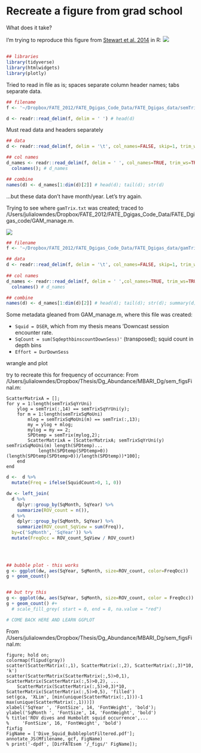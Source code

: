 # Recreate a figure from grad school

What does it take?


I'm trying to reproduce this figure from [Stewart et al. 2014](http://www.sciencedirect.com/science/article/pii/S0967064512000860) in R: 
![](figs/Stewart2014_Fig2_screenshot.png)

## 
```r
## libraries
library(tidyverse)
library(htmlwidgets)
library(plotly)
```

Tried to read in file as is; spaces separate column header names; tabs separate data.
```r
## filename
f <- '~/Dropbox/FATE_2012/FATE_Dgigas_Code_Data/FATE_Dgigas_data/semTrixMultiFull.txt'

d <- readr::read_delim(f, delim = ' ') # head(d)
```

Must read data and headers separately
```r
## data
d <- readr::read_delim(f, delim = '\t', col_names=FALSE, skip=1, trim_ws=TRUE) # head(d)

## col names
d_names <- readr::read_delim(f, delim = ' ', col_names=TRUE, trim_ws=TRUE) %>%
  colnames(); # d_names

## combine
names(d) <- d_names[1:dim(d)[2]] # head(d); tail(d); str(d)
```

...but these data don't have month/year. Let's try again. 

Trying to see where `gamTrix.txt` was created; traced to /Users/julialowndes/Dropbox/FATE_2012/FATE_Dgigas_Code_Data/FATE_Dgigas_code/GAM_manage.m. 

![](figs/gamTrix_search_screenshot.png)

```r
## filename
f <- '~/Dropbox/FATE_2012/FATE_Dgigas_Code_Data/FATE_Dgigas_data/gamTrix_mbari.txt'

## data
d <- readr::read_delim(f, delim = '\t', col_names=FALSE, skip=1, trim_ws=TRUE) # head(d)
   
## col names
d_names <- readr::read_delim(f, delim = ' ',col_names=TRUE, trim_ws=TRUE) %>%
  colnames() # d_names

## combine
names(d) <- d_names[1:dim(d)[2]] # head(d); tail(d); str(d); summary(d)
```

Some metadata gleaned from GAM_manage.m, where this file was created: 

- `Squid = DSER`, which from my thesis means 'Downcast session encounter rate. 
- `SqCount = sum(SqdepthbinscountDownSess)'` (transposed); squid count in depth bins
- `Effort = DurDownSess` 

wrangle and plot

try to recreate this for frequency of occurrance: 
From /Users/julialowndes/Dropbox/Thesis/Dg_Abundance/MBARI_Dg/sem_figsFinal.m: 

```
ScatterMatrixA = [];
for y = 1:length(semTrixSqYrUni)
    ylog = semTrix(:,14) == semTrixSqYrUni(y);
    for m = 1:length(semTrixSqMoUni)
        mlog = semTrixSqMoUni(m) == semTrix(:,13);
        my = ylog + mlog;
        mylog = my == 2;
        SPDtemp = semTrix(mylog,2);
        ScatterMatrixA = [ScatterMatrixA; semTrixSqYrUni(y) semTrixSqMoUni(m) length(SPDtemp)...
            length(SPDtemp(SPDtemp>0)) (length(SPDtemp(SPDtemp>0))/length(SPDtemp))*100]; 
    end
end
```

```r

d <-  d %>% 
  mutate(Freq = ifelse(SquidCount>0, 1, 0))

dw <- left_join(
  d %>%
    dplyr::group_by(SqMonth, SqYear) %>%
    summarize(ROV_count = n()), 
  d %>%
    dplyr::group_by(SqMonth, SqYear) %>%
    summarize(ROV_count_SqView = sum(Freq)), 
  by=c('SqMonth', 'SqYear')) %>%
  mutate(FreqOcc = ROV_count_SqView / ROV_count)
         

  

## bubble plot - this works
g <- ggplot(dw, aes(SqYear, SqMonth, size=ROV_count, color=FreqOcc))
g + geom_count() 


## but try this
g <- ggplot(dw, aes(SqYear, SqMonth, size=ROV_count, color = FreqOcc))
g + geom_count() #+
  # scale_fill_grey( start = 0, end = 8, na.value = "red")

# COME BACK HERE AND LEARN GGPLOT

```

From /Users/julialowndes/Dropbox/Thesis/Dg_Abundance/MBARI_Dg/sem_figsFinal.m: 

```
figure; hold on;
colormap(flipud(gray))
scatter(ScatterMatrix(:,1), ScatterMatrix(:,2), ScatterMatrix(:,3)*10, 'k')
scatter(ScatterMatrix(ScatterMatrix(:,5)>0,1), ScatterMatrix(ScatterMatrix(:,5)>0,2), ...
    ScatterMatrix(ScatterMatrix(:,5)>0,3)*10, ScatterMatrix(ScatterMatrix(:,5)>0,5), 'filled')
set(gca, 'XLim', [min(unique(ScatterMatrix(:,1)))-1 max(unique(ScatterMatrix(:,1)))])
xlabel('SqYear ', 'FontSize', 14, 'FontWeight', 'bold');
ylabel('SqMonth ', 'FontSize', 14, 'FontWeight', 'bold')
% title('ROV dives and Humboldt squid occurrence',...
%     'FontSize', 16, 'FontWeight', 'bold')
fixfig
FigName = ['Dive_Squid_BubbleplotFiltered.pdf'];
annotate_JS(Mfilename, gcf, FigName)
% print('-dpdf', [DirFATEsem '/_figs/' FigName]);
```
